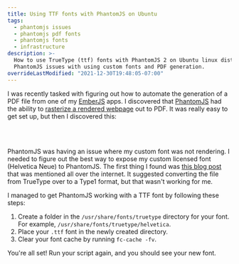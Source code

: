 ```yaml
---
title: Using TTF fonts with PhantomJS on Ubuntu
tags:
  - phantomjs issues
  - phantomjs pdf fonts
  - phantomjs fonts
  - infrastructure
description: >-
  How to use TrueType (ttf) fonts with PhantomJS 2 on Ubuntu linux distributions. This article describes how to fix
  PhantomJS issues with using custom fonts and PDF generation.
overrideLastModified: "2021-12-30T19:48:05-07:00"
---
```



I was recently tasked with figuring out how to automate the generation of a PDF file from one of my
[EmberJS](http://emberjs.com/) apps. I discovered that [PhantomJS](http://phantomjs.org/) had the ability to
[rasterize a rendered webpage](http://phantomjs.org/screen-capture.html) out to PDF. It was really easy to get set up,
but then I discovered this:

<br />
<MdxImage src={UglyFont} alt="" />
<br />

PhantomJS was having an issue where my custom font was not rendering. I needed to figure out the best way to expose my
custom licensed font (Helvetica Neue) to PhantomJS. The first thing I found was
[this blog post](https://medium.com/@stockholmux/besting-phantomjs-font-problems-ee22795f5c0b) that was mentioned all
over the internet. It suggested converting the file from TrueType over to a Type1 format, but that wasn't working for
me.

I managed to get PhantomJS working with a TTF font by following these steps:

1. Create a folder in the `/usr/share/fonts/truetype` directory for your font. For example,
   `/usr/share/fonts/truetype/helvetica`.
2. Place your `.ttf` font in the newly created directory.
3. Clear your font cache by running `fc-cache -fv`.

You're all set! Run your script again, and you should see your new font.

<br />
<MdxImage src={NiceFont} alt="" />
